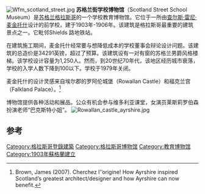 [[Image:Wfm_scotland_street.jpg|thumb]]
'''苏格兰街学校博物馆'''（Scotland Street School Museum）是[[苏格兰|苏格兰]][[格拉斯哥|格拉斯哥]]的一个学校教育博物馆。它位于一所由[[查尔斯·雷尼·麦金托什|查尔斯·雷尼·麦金托什]]设计的前学校，建于1903年-1906年。该建筑是格拉斯哥最重要的建筑景点之一。它毗邻Shields 路地铁站。

在建筑施工期间，麦金托什经常要与想降低成本的学校董事会辩论设计问题。该建筑的总造价是34291英镑，超过了预算。该建筑设有一对有窗的苏格兰男爵风格楼梯。该学校设计容量为1,250人。然而，到20世纪70年代，该地区经历城市衰落，学校的入学人数下降到100以下。学校于1979年关闭。

麦金托什的设计灵感来自埃尔郡的罗阿伦城堡（Rowallan Castle）和福克兰宫（Falkland Palace）。<ref>Brown, James (2007). Cherchez l’’origine! How Ayrshire inspired Scotland’s greatest architect/designer and how Ayrshire can now benefit.</ref>

博物馆提供各种活动和展品。公众有机会参与维多利亚课堂，女演员莱斯莉罗伯森扮演老师“巴克斯特小姐”。
[[File:Rowallan_castle_ayrshire.jpg|thumb]]

==参考==
{{Reflist}}
{{coord|55.8495|-4.2737|type:landmark_region:GB|display=title}}

[[Category:格拉斯哥登錄建築|Category:格拉斯哥登錄建築]]
[[Category:格拉斯哥博物馆|Category:格拉斯哥博物馆]]
[[Category:教育博物馆|Category:教育博物馆]]
[[Category:1903年蘇格蘭建立|Category:1903年蘇格蘭建立]]